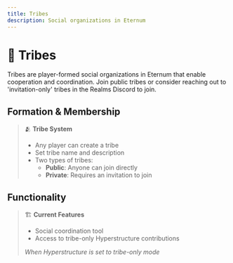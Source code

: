 ```yaml
---
title: Tribes
description: Social organizations in Eternum
---
```


# 👥 Tribes

Tribes are player-formed social organizations in Eternum that enable cooperation and coordination. Join public tribes or
consider reaching out to 'invitation-only' tribes in the Realms Discord to join.

## Formation & Membership

> 🫂 **Tribe System**
>
> - Any player can create a tribe
> - Set tribe name and description
> - Two types of tribes:
>   - **Public**: Anyone can join directly
>   - **Private**: Requires an invitation to join

## Functionality

> 🏗️ **Current Features**
>
> - Social coordination tool
> - Access to tribe-only Hyperstructure contributions
>
> _When Hyperstructure is set to tribe-only mode_
